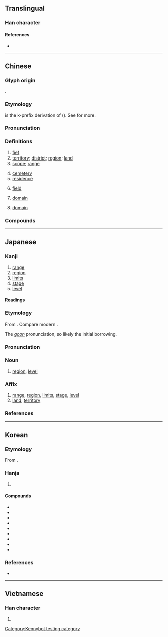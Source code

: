 {{character info}}
==Translingual==

===Han character===
{{Han char|rn=32|rad=土|as=08|sn=11|four=43150|canj=GIRM|ids=⿰土或}}

====References====
* {{Han ref|kx=0230.170|dkj=05158|dj=0466.270|hdz=10451.020|uh=57DF|ud=22495|bh=B0EC|bd=45292}}

----

==Chinese==
{{zh-forms}}

===Glyph origin===
{{Han etyl}}
{{Han compound|土|或|ls=psc|c1=s|c2=p}}.

===Etymology===
{{och-l|國|state}} is the k-prefix derivation of {{och-l|域|territory}} ({{zh-ref|Schuessler, 2007}}). See {{zh-l|*國}} for more.

===Pronunciation===
{{zh-pron
|m=yù
|m-s=
|c=wik6
|c-t=
|g=
|h=pfs=vet
|j=
|mb=ṳ̆
|md=
|mn=qz:ia̍k/tw,xm,zz:e̍k/qz:hia̍k/tw,xm,zz:he̍k
|mn-t=hog8
|w=
|x=
|mc=y
|oc=y
|ma=
|cat=n
}}

===Definitions===
{{zh-hanzi}}

# [[fief]]
# [[territory]]; [[district]]; [[region]]; [[land]]
# [[scope]]; [[range]]
#: {{zh-x|定義域|domain}}
#: {{zh-x|值域|range}}
# [[cemetery]]
# [[residence]]
# {{lb|zh|mathematics}} [[field]]
# {{lb|zh|computing}} [[domain]]
# {{lb|zh|taxonomy}} [[domain]]

===Compounds===
{{zh-der|不分畛域|仙域|兆域|全域|全天域|兩河流域|區域|區域網路|區域聯防|區域計畫|區域變質|地域|地域性|地域觀念|域中|域外|塋域|境域|壽域|封域|專屬海域|寰域|日域|殊方異域|殊方絕域|水域|流域|海域|珠江流域|生活領域|畛域|異域|疆域|管制區域|管制空域|粵江流域|絕域|絕域殊方|絕域異方|經濟海域|罰球區域|聖域|西域|西域記|遐方絕域|邦域|音域|領域|鬼域}}

----

==Japanese==

===Kanji===
{{ja-kanji|grade=6|rs=土08}}

# [[range]]
# [[region]]
# [[limits]]
# [[stage]]
# [[level]]

====Readings====
{{ja-readings
|goon=いき<ゐき
|kanon=よく
}}

===Etymology===
{{ja-kanjitab|いき|yomi=goon}}
From {{der|ja|ltc|sort=いき|-}} {{ltc-l|域}}.  Compare modern {{cog|yue|域|tr=wik<sup>6</sup>|pos={{IPAfont|/wɪk̚²/}}}}.

The ''[[呉音#Japanese|goon]]'' pronunciation, so likely the initial borrowing.

===Pronunciation===
{{ja-pron|いき|acc=1|acc_ref=DJR|y=goon}}

===Noun===
{{ja-noun|いき|hhira=ゐき}}

# [[region]], [[level]]

===Affix===
{{ja-pos|affix|いき|hhira=ゐき}}

# [[range]], [[region]], [[limits]], [[stage]], [[level]]
# [[land]], [[territory]]

===References===
<references/>

----

==Korean==

===Etymology===
From {{der|ko|ltc|-}} {{ltc-l|域|id=1}}. {{hanja-hunmong|역〮|yek|地理#상06B}}

===Hanja===
{{ko-hanja-search}}
{{ko-hanja|지경|역}}

# {{hanja form of|역|[[region]]}}

====Compounds====
{{der-top3|Compounds}}
* {{ko-l|광역|廣域}}
* {{ko-l|구역|區域}}
* {{ko-l|권역|圈域}}
* {{ko-l|영역|領域}}
* {{ko-l|지역|地域}}
* {{ko-l|역내|域內}}
* {{ko-l|해역|海域}}
* {{ko-l|수역|水域}}
* {{ko-l|유역|流域}}
{{der-bottom}}

===References===
* {{R:hanjadoc|1826}}

----

==Vietnamese==

===Han character===
{{vi-readings|reading=vực, bực, vác, vặc, vức|rs=土08}}

# {{rfdef|vi|sort=土08}}

[[Category:Kennybot testing category]]